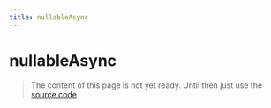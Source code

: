```yaml
---
title: nullableAsync
---
```


# nullableAsync

> The content of this page is not yet ready. Until then just use the [source code](https://github.com/fabian-hiller/valibot/blob/main/library/src/schemas/nullable/nullableAsync.ts).
